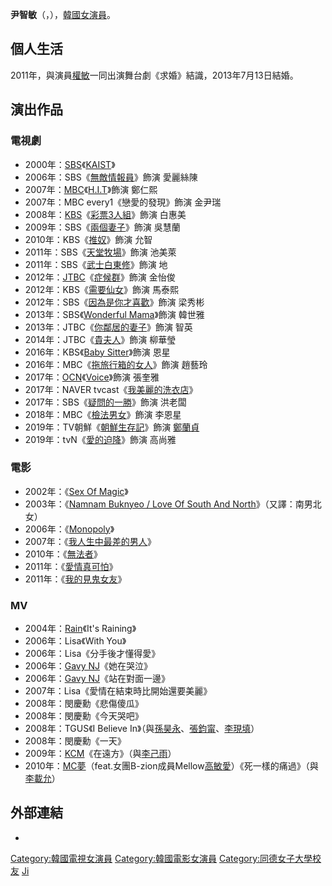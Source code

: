 {{藝人
| 姓名 = 尹智敏
| 類型 = 女演員
| 圖片 = Yoon Ji-Min.jpg
| 本名 = 尹智英（{{lang|ko|윤지영}}）
| 外文名 = 
| 外文 = ko
| 羅馬拼音 = 
| 國籍 = {{KOR}}
| 出生日期 = {{birth_date_and_age|1977|9|12}}
| 語言 = [[韓語|韓語]]、[[英語|英語]]
| 教育程度 = [[同德女子大學|同德女子大學]]模特兒演技學系畢業
| 配偶 = {{marriage|[[權敏|權敏]]|2013}}
| 兒女 = 1女
| 出道日期 = 2002年
| 經紀公司 = Urban Works Entertainment
}}

'''尹智敏'''（{{lang-ko|'''윤지민'''}}，{{bd|1977年|9月12日|catIdx=Y尹}}），[[韓國|韓國]][[女演員|女演員]]。

== 個人生活 ==
2011年，與演員[[權敏|權敏]]一同出演舞台劇《求婚》結識，2013年7月13日結婚。

==演出作品==
===電視劇===
*2000年：[[SBS_(韓國)|SBS]]《[[KAIST_(電視劇)|KAIST]]》
*2006年：SBS《[[無敵情報員|無敵情報員]]》飾演 愛麗絲陳
*2007年：[[文化廣播_(韓國)|MBC]]《[[H.I.T|H.I.T]]》飾演 鄭仁熙
*2007年：MBC every1《戀愛的發現》飾演 金尹瑞
*2008年：[[韓國放送公社|KBS]]《[[彩票3人組|彩票3人組]]》飾演 白惠美
*2009年：SBS《[[兩個妻子|兩個妻子]]》飾演 吳慧蘭
*2010年：KBS《[[推奴|推奴]]》飾演 允智
*2011年：SBS《[[天堂牧場|天堂牧場]]》飾演 池美萊
*2011年：SBS《[[武士白東修|武士白東修]]》飾演 地
*2012年：[[JTBC|JTBC]]《[[症候群_(電視劇)|症候群]]》飾演 金怡俊
*2012年：KBS《[[需要仙女|需要仙女]]》飾演 馬泰熙
*2012年：SBS《[[因為是你才喜歡|因為是你才喜歡]]》飾演 梁秀彬
*2013年：SBS《[[Wonderful_Mama|Wonderful Mama]]》飾演 韓世雅
*2013年：JTBC《[[你鄰居的妻子|你鄰居的妻子]]》飾演 智英
*2014年：JTBC《[[貴夫人|貴夫人]]》飾演 柳華瑩
*2016年：KBS《[[Baby_Sitter|Baby Sitter]]》飾演 恩星
*2016年：MBC《[[拖旅行箱的女人|拖旅行箱的女人]]》飾演 趙藝玲
*2017年：[[OCN|OCN]]《[[Voice_(韓國電視劇)|Voice]]》飾演 張奎雅
*2017年：NAVER tvcast《[[我美麗的洗衣店|我美麗的洗衣店]]》
*2017年：SBS《[[疑問的一勝|疑問的一勝]]》飾演 洪老闆
*2018年：MBC《[[檢法男女|檢法男女]]》飾演 李恩星
*2019年：TV朝鮮《[[朝鮮生存記|朝鮮生存記]]》飾演 [[鄭蘭貞|鄭蘭貞]]
*2019年：tvN《[[愛的迫降|愛的迫降]]》飾演 高尚雅

===電影===
*2002年：《[[Sex_Of_Magic|Sex Of Magic]]》
*2003年：《[[Namnam_Buknyeo_/_Love_Of_South_And_North|Namnam Buknyeo / Love Of South And North]]》（又譯：南男北女）
*2006年：《[[Monopoly_(電影)|Monopoly]]》
*2007年：《[[我人生中最差的男人|我人生中最差的男人]]》
*2010年：《[[無法者|無法者]]》
*2011年：《[[愛情真可怕|愛情真可怕]]》
*2011年：《[[我的見鬼女友|我的見鬼女友]]》

=== MV ===
*2004年：[[Rain|Rain]]《It's Raining》
*2006年：Lisa《With You》
*2006年：Lisa《分手後才懂得愛》
*2006年：[[Gavy_NJ|Gavy NJ]]《她在哭泣》
*2006年：[[Gavy_NJ|Gavy NJ]]《站在對面一邊》
*2007年：Lisa《愛情在結束時比開始還要美麗》
*2008年：閔慶勳《悲傷傻瓜》
*2008年：閔慶勳《今天哭吧》
*2008年：TGUS《I Believe In》（與[[孫昊永|孫昊永]]、[[張鈞甯|張鈞甯]]、[[李現填|李現填]]）
*2008年：閔慶勳《一天》
*2009年：[[KCM|KCM]]《在遠方》（與[[李己雨|李己雨]]）
*2010年：[[MC夢|MC夢]]（feat.女團B-zion成員Mellow[[高敏愛|高敏愛]]）《死一樣的痛過》（與[[李載允|李載允]]）

== 外部連結 ==
*{{instagram|yoonjiminhi}}{{ko}}

{{DEFAULTSORT:Yoon Ji Min}}
[[Category:韓國電視女演員|Category:韓國電視女演員]]
[[Category:韓國電影女演員|Category:韓國電影女演員]]
[[Category:同德女子大學校友|Category:同德女子大學校友]]
[[Category:尹姓|Ji]]